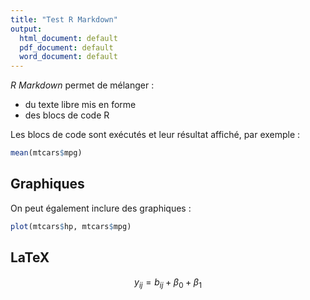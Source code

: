```yaml
---
title: "Test R Markdown"
output: 
  html_document: default
  pdf_document: default
  word_document: default
---
```



*R Markdown* permet de mélanger :

- du texte libre mis en forme
- des blocs de code R

Les blocs de code sont exécutés et leur résultat affiché, par exemple :

```r
mean(mtcars$mpg)
```

## Graphiques

On peut également inclure des graphiques :

```r
plot(mtcars$hp, mtcars$mpg)
```

## LaTeX

$$ y_{ij} = b_{ij} + \beta_{0} + \beta_{1} $$

